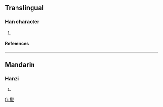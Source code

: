 ==Translingual==
===Han character===
{{Han char|rn=64|rad=手|as=08|sn=11|four=|canj=手卜火水 (QYFE)}}
# {{defn|Han|sort=手08}}
====References====
{{Han ref|kx=0437.140|dkj=12257|dj=0787.040|hdz=31895.040|uh=6393|ud=25491}}
----
==Mandarin==
===Hanzi===
{{cmn-hanzi|pin=[[shú]] (shu2), [[yē]] (ye1), [[yě]] (ye3)|wg=shu<sup>2</sup>, yeh<sup>1</sup>, yeh<sup>3</sup>}}
# {{defn|Mandarin}}

[[fr:掓]]